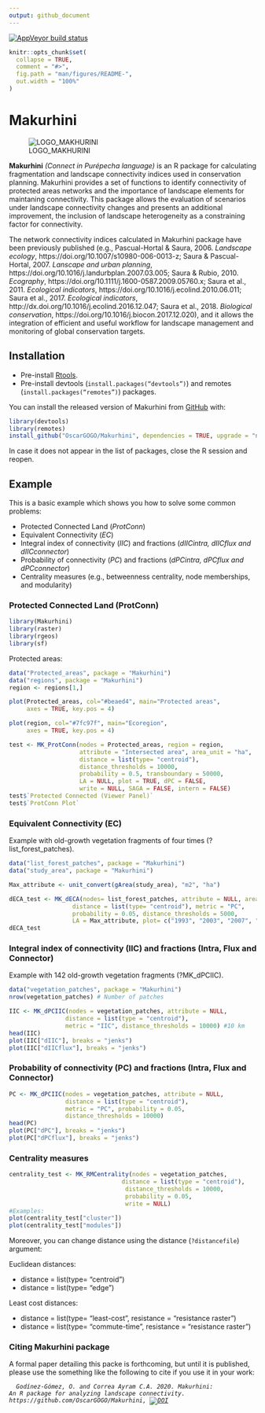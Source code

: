 ```yaml
---
output: github_document
---
```


[![AppVeyor build status](https://ci.appveyor.com/api/projects/status/github/OscarGOGO/Makurhini?branch=master&svg=true)](https://ci.appveyor.com/project/OscarGOGO/Makurhini)

<!-- README.md is generated from README.Rmd. Please edit that file -->

```r
knitr::opts_chunk$set(
  collapse = TRUE,
  comment = "#>",
  fig.path = "man/figures/README-",
  out.width = "100%"
)
```
# Makurhini

![LOGO_MAKHURINI](https://user-images.githubusercontent.com/30152793/79033305-ce8c2280-7b72-11ea-8df7-b8b48409b818.png)


<strong>Makurhini</strong> *(Connect in Purépecha language)* is an R package for calculating fragmentation and landscape connectivity indices used in conservation planning. Makurhini provides a set of functions to identify connectivity of protected areas networks and the importance of landscape elements for maintaning connectivity. This package allows the evaluation of scenarios under landscape connectivity changes and presents an additional improvement, the inclusion of landscape heterogeneity as a constraining factor for connectivity.

The network connectivity indices calculated in Makurhini package have been previously published (e.g., Pascual-Hortal & Saura, 2006. *Landscape ecology*, https://doi.org/10.1007/s10980-006-0013-z; Saura & Pascual-Hortal, 2007. *Lanscape and urban planning*, https://doi.org/10.1016/j.landurbplan.2007.03.005; Saura & Rubio, 2010. *Ecography*, https://doi.org/10.1111/j.1600-0587.2009.05760.x; Saura et al., 2011. *Ecological indicators*, https://doi.org/10.1016/j.ecolind.2010.06.011; Saura et al., 2017. *Ecological indicators*, http://dx.doi.org/10.1016/j.ecolind.2016.12.047; Saura et al., 2018. *Biological conservation*, https://doi.org/10.1016/j.biocon.2017.12.020), and it allows the integration of efficient and useful workflow for landscape management and monitoring of global conservation targets.

## Installation
* Pre-install [Rtools](https://cran.r-project.org/bin/windows/Rtools/).
* Pre-install devtools (<code>install.packages("devtools")</code>) and
remotes (<code>install.packages("remotes")</code>) packages. 

You can install the released version of Makurhini from [GitHub](https://github.com) with:

``` r
library(devtools)
library(remotes)
install_github("OscarGOGO/Makurhini", dependencies = TRUE, upgrade = "never")
```
In case it does not appear in the list of packages, close the R session and reopen.

## Example
This is a basic example which shows you how to solve some common problems:

* Protected Connected Land (<i>ProtConn</i>)
* Equivalent Connectivity (<i>EC</i>)
* Integral index of connectivity (<i>IIC</i>) and fractions (<i>dIICintra, dIICflux and dIICconnector</i>)
* Probability of connectivity (<i>PC</i>) and fractions (<i>dPCintra, dPCflux and dPCconnector</i>)
* Centrality measures (e.g., betweenness centrality, node memberships, and modularity)


### Protected Connected Land (ProtConn)

```r
library(Makurhini)
library(raster)
library(rgeos)
library(sf)
```

Protected areas:

```r
data("Protected_areas", package = "Makurhini")
data("regions", package = "Makurhini")
region <- regions[1,]
```


```r
plot(Protected_areas, col="#beaed4", main="Protected areas",
     axes = TRUE, key.pos = 4)

plot(region, col="#7fc97f", main="Ecoregion",
     axes = TRUE, key.pos = 4)

```


```r
test <- MK_ProtConn(nodes = Protected_areas, region = region,
                    attribute = "Intersected area", area_unit = "ha",
                    distance = list(type= "centroid"),
                    distance_thresholds = 10000,
                    probability = 0.5, transboundary = 50000,
                    LA = NULL, plot = TRUE, dPC = FALSE,
                    write = NULL, SAGA = FALSE, intern = FALSE)
test$`Protected Connected (Viewer Panel)`
test$`ProtConn Plot`
```

###  Equivalent Connectivity (EC) 

Example with old-growth vegetation fragments of four times (?list_forest_patches).

```r
data("list_forest_patches", package = "Makurhini")
data("study_area", package = "Makurhini")

Max_attribute <- unit_convert(gArea(study_area), "m2", "ha")
```

```r
dECA_test <- MK_dECA(nodes= list_forest_patches, attribute = NULL, area_unit = "ha",
                  distance = list(type= "centroid"), metric = "PC",
                  probability = 0.05, distance_thresholds = 5000,
                  LA = Max_attribute, plot= c("1993", "2003", "2007", "2011"))
dECA_test


```

###  Integral index of connectivity (IIC) and fractions (Intra, Flux and Connector)

Example with 142 old-growth vegetation fragments (?MK_dPCIIC).

```r
data("vegetation_patches", package = "Makurhini")
nrow(vegetation_patches) # Number of patches

IIC <- MK_dPCIIC(nodes = vegetation_patches, attribute = NULL,
                distance = list(type = "centroid"),
                metric = "IIC", distance_thresholds = 10000) #10 km
head(IIC)
plot(IIC["dIIC"], breaks = "jenks")
plot(IIC["dIICflux"], breaks = "jenks")
```


###  Probability of connectivity (PC) and fractions (Intra, Flux and Connector)

```r
PC <- MK_dPCIIC(nodes = vegetation_patches, attribute = NULL,
                distance = list(type = "centroid"),
                metric = "PC", probability = 0.05,
                distance_thresholds = 10000)
head(PC)
plot(PC["dPC"], breaks = "jenks")
plot(PC["dPCflux"], breaks = "jenks")
```


###  Centrality measures

```r
centrality_test <- MK_RMCentrality(nodes = vegetation_patches,
                                distance = list(type = "centroid"),
                                 distance_thresholds = 10000,
                                 probability = 0.05,
                                 write = NULL)
#Examples:
plot(centrality_test["cluster"])
plot(centrality_test["modules"])
```


Moreover, you can change distance using the distance (<code>?distancefile</code>) argument:

Euclidean distances:

* distance = list(type= "centroid")
* distance = list(type= "edge")

Least cost distances:

* distance = list(type= "least-cost", resistance = "resistance raster")
* distance = list(type= "commute-time", resistance = "resistance raster")


### Citing Makurhini package
A formal paper detailing this packe is forthcoming, but until it is published, please use the something like the following to cite if you use it in your work:

<code> <i> Godínez-Gómez, O. and Correa Ayram C.A. 2020. Makurhini: An R package for analyzing landscape connectivity. https://github.com/OscarGOGO/Makurhini, [![DOI](https://zenodo.org/badge/DOI/10.5281/zenodo.3749434.svg)](https://doi.org/10.5281/zenodo.3749434)
